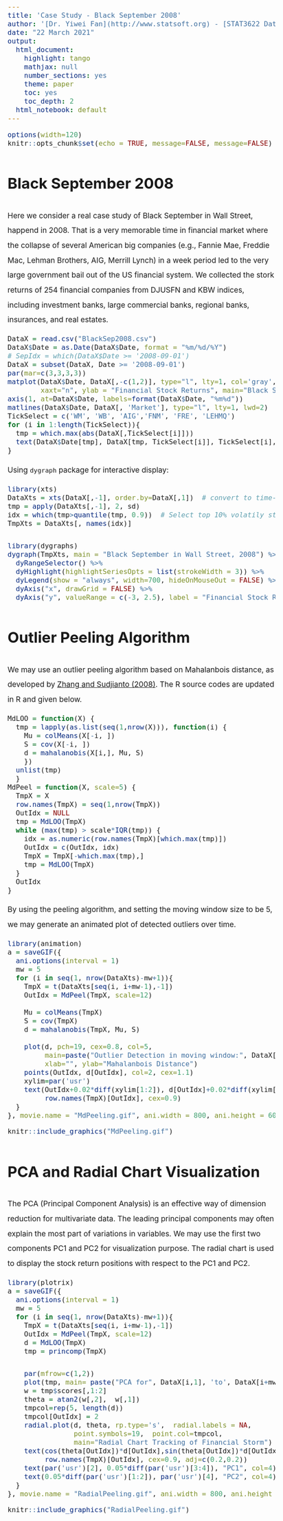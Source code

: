 ---
title: 'Case Study - Black September 2008'
author: '[Dr. Yiwei Fan](http://www.statsoft.org) - [STAT3622 Data Visualization](http://www.statsoft.org/teaching/stat3622/)'
date: "22 March 2021"
output:
  html_document:  
    highlight: tango
    mathjax: null
    number_sections: yes
    theme: paper
    toc: yes
    toc_depth: 2
  html_notebook: default
---

<style>
  body {font-size: 13pt; line-height:2.0;}
  pre code {font-size: 12pt;}
  .emred {color: red;}
  .emblue {color: blue;}
  .emgreen {color: green;}
</style>


```{r setup, include=FALSE}
options(width=120)
knitr::opts_chunk$set(echo = TRUE, message=FALSE, message=FALSE)
```

# Black September 2008

Here we consider a real case study of Black September in Wall Street, happend in 2008. That is a very memorable time in financial market where the collapse of several American big companies (e.g., Fannie Mae, Freddie Mac, Lehman Brothers, AIG, Merrill Lynch) in a week period led to the very large government bail out of the US financial system. We collected the stork returns of 254 financial companies from DJUSFN and KBW indices, including investment banks, large commercial banks, regional banks, insurances, and real estates.


```{r fig.width=9}
DataX = read.csv("BlackSep2008.csv")
DataX$Date = as.Date(DataX$Date, format = "%m/%d/%Y")
# SepIdx = which(DataX$Date >= '2008-09-01')
DataX = subset(DataX, Date >= '2008-09-01')
par(mar=c(3,3,3,3))
matplot(DataX$Date, DataX[,-c(1,2)], type="l", lty=1, col='gray',
        xaxt="n", ylab = "Financial Stock Returns", main="Black September in Wall Street, 2008")
axis(1, at=DataX$Date, labels=format(DataX$Date, "%m%d"))
matlines(DataX$Date, DataX[, 'Market'], type="l", lty=1, lwd=2)
TickSelect = c('WM', 'WB', 'AIG','FNM', 'FRE', 'LEHMQ')
for (i in 1:length(TickSelect)){
  tmp = which.max(abs(DataX[,TickSelect[i]]))
  text(DataX$Date[tmp], DataX[tmp, TickSelect[i]], TickSelect[i], cex=0.8)
}
```

Using `dygraph` package for interactive display: 
```{r fig.width=9}
library(xts)
DataXts = xts(DataX[,-1], order.by=DataX[,1])  # convert to time-series object
tmp = apply(DataXts[,-1], 2, sd) 
idx = which(tmp>quantile(tmp, 0.9))  # Select top 10% volatily stocks
TmpXts = DataXts[, names(idx)]

library(dygraphs)
dygraph(TmpXts, main = "Black September in Wall Street, 2008") %>% 
  dyRangeSelector() %>% 
  dyHighlight(highlightSeriesOpts = list(strokeWidth = 3)) %>% 
  dyLegend(show = "always", width=700, hideOnMouseOut = FALSE) %>% 
  dyAxis("x", drawGrid = FALSE) %>%
  dyAxis("y", valueRange = c(-3, 2.5), label = "Financial Stock Returns")
```


# Outlier Peeling Algorithm
We may use an outlier peeling algorithm based on Mahalanbois distance, as developed by [Zhang and Sudjianto (2008)](./PeelingAlgo.pdf). The R source codes are updated in R and given below.
```{r}
MdLOO = function(X) {
  tmp = lapply(as.list(seq(1,nrow(X))), function(i) {
    Mu = colMeans(X[-i, ])
    S = cov(X[-i, ])
    d = mahalanobis(X[i,], Mu, S)
    })
  unlist(tmp)
  }
MdPeel = function(X, scale=5) {
  TmpX = X
  row.names(TmpX) = seq(1,nrow(TmpX))
  OutIdx = NULL
  tmp = MdLOO(TmpX)
  while (max(tmp) > scale*IQR(tmp)) {
    idx = as.numeric(row.names(TmpX)[which.max(tmp)])
    OutIdx = c(OutIdx, idx)
    TmpX = TmpX[-which.max(tmp),]
    tmp = MdLOO(TmpX)
  }
  OutIdx
}
```

By using the peeling algorithm, and setting the moving window size to be 5, we may generate an animated plot of detected outliers over time. 
```{r}
library(animation)
a = saveGIF({
  ani.options(interval = 1)
  mw = 5
  for (i in seq(1, nrow(DataXts)-mw+1)){
    TmpX = t(DataXts[seq(i, i+mw-1),-1])
    OutIdx = MdPeel(TmpX, scale=12)
  
    Mu = colMeans(TmpX)
    S = cov(TmpX)
    d = mahalanobis(TmpX, Mu, S)
  
    plot(d, pch=19, cex=0.8, col=5, 
         main=paste("Outlier Detection in moving window:", DataX[i,1], 'to', DataX[i+mw-1,1]),
         xlab="", ylab="Mahalanbois Distance")
    points(OutIdx, d[OutIdx], col=2, cex=1.1)
    xylim=par('usr')
    text(OutIdx+0.02*diff(xylim[1:2]), d[OutIdx]+0.02*diff(xylim[3:4]), 
         row.names(TmpX)[OutIdx], cex=0.9)
  }
}, movie.name = "MdPeeling.gif", ani.width = 800, ani.height = 600)
```

```{r echo=FALSE}
knitr::include_graphics("MdPeeling.gif")
``` 


# PCA and Radial Chart Visualization
The PCA (Principal Component Analysis) is an effective way of dimension reduction for multivariate data. The leading principal components may often explain the most part of variations in variables. We may use the first two components PC1 and PC2 for visualization purpose.  The radial chart is used to display the stock return positions with respect to the PC1 and PC2. 

```{r}
library(plotrix)
a = saveGIF({
  ani.options(interval = 1)
  mw = 5
  for (i in seq(1, nrow(DataXts)-mw+1)){
    TmpX = t(DataXts[seq(i, i+mw-1),-1])
    OutIdx = MdPeel(TmpX, scale=12)
    d = MdLOO(TmpX)
    tmp = princomp(TmpX)

    par(mfrow=c(1,2))
    plot(tmp, main= paste("PCA for", DataX[i,1], 'to', DataX[i+mw-1,1]))
    w = tmp$scores[,1:2]
    theta = atan2(w[,2],  w[,1])
    tmpcol=rep(5, length(d))
    tmpcol[OutIdx] = 2
    radial.plot(d, theta, rp.type='s',  radial.labels = NA, 
                point.symbols=19,  point.col=tmpcol,
                main="Radial Chart Tracking of Financial Storm")
    text(cos(theta[OutIdx])*d[OutIdx],sin(theta[OutIdx])*d[OutIdx],
         row.names(TmpX)[OutIdx], cex=0.9, adj=c(0.2,0.2))
    text(par('usr')[2], 0.05*diff(par('usr')[3:4]), "PC1", col=4)
    text(0.05*diff(par('usr')[1:2]), par('usr')[4], "PC2", col=4)
  }
}, movie.name = "RadialPeeling.gif", ani.width = 800, ani.height = 600)
```

```{r echo=FALSE}
knitr::include_graphics("RadialPeeling.gif")
``` 


